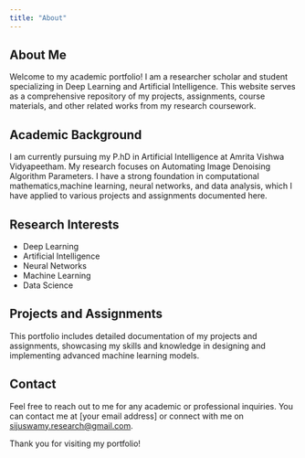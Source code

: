 ```yaml
---
title: "About"
---
```


## About Me

Welcome to my academic portfolio! I am a  researcher scholar and student specializing in Deep Learning and Artificial Intelligence. This website serves as a comprehensive repository of my projects, assignments, course materials, and other related works from my research coursework.

## Academic Background

I am currently pursuing my P.hD in Artificial Intelligence at Amrita Vishwa Vidyapeetham. My research focuses on Automating Image Denoising Algorithm Parameters. I have a strong foundation in computational mathematics,machine learning, neural networks, and data analysis, which I have applied to various projects and assignments documented here.

## Research Interests

- Deep Learning
- Artificial Intelligence
- Neural Networks
- Machine Learning
- Data Science

## Projects and Assignments

This portfolio includes detailed documentation of my projects and assignments, showcasing my skills and knowledge in designing and implementing advanced machine learning models.

## Contact

Feel free to reach out to me for any academic or professional inquiries. You can contact me at [your email address] or connect with me on <sijuswamy.research@gmail.com>.

Thank you for visiting my portfolio!